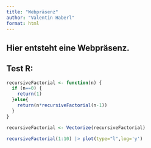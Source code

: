 ```yaml
---
title: "Webpräsenz"
author: "Valentin Haberl"
format: html
---
```


## Hier entsteht eine Webpräsenz.

## Test R:

```r
recursiveFactorial <- function(n) {
  if (n==0) {
    return(1)
  }else{
    return(n*recursiveFactorial(n-1))
  }
}

recursiveFactorial <- Vectorize(recursiveFactorial)

recursiveFactorial(1:10) |> plot(type="l",log='y')
```

